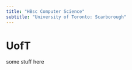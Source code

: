 ---
title: "HBsc Computer Science"
subtitle: "University of Toronto: Scarborough"
---

# UofT

some stuff here